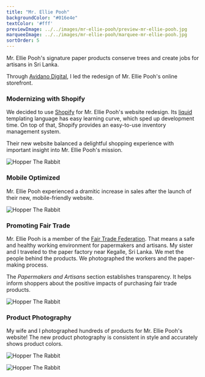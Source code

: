 ```yaml
---
title: "Mr. Ellie Pooh"
backgroundColor: "#016e4e"
textColor: '#fff'
previewImage: ../../images/mr-ellie-pooh/preview-mr-ellie-pooh.jpg
marqueeImage: ../../images/mr-ellie-pooh/marquee-mr-ellie-pooh.jpg
sortOrder: 5
---
```


<IntroBlock>

Mr. Ellie Pooh's signature paper products conserve trees and create jobs for artisans in Sri Lanka.

</IntroBlock>

<TextBlock>

Through [Avidano Digital](/portfolio/avidano-digital), I led the redesign of Mr. Ellie Pooh's online storefront.

</TextBlock>

<TextBlock>

### Modernizing with Shopify

We decided to use [Shopify](https://www.shopify.com/) for Mr. Ellie Pooh's website redesign. Its [liquid](https://shopify.github.io/liquid/) templating language has easy learning curve, which sped up development time. On top of that, Shopify provides an easy-to-use inventory management system.

Their new website balanced a delightful shopping experience with important insight into Mr. Ellie Pooh's mission.

</TextBlock>

<FigureSingleBlock lightbox={true}>

![Hopper The Rabbit](../../images/mr-ellie-pooh/grid-desktop-mr-ellie-pooh.jpg)
    
</FigureSingleBlock>

<TextBlock>

### Mobile Optimized

Mr. Ellie Pooh experienced a dramitic increase in sales after the launch of their new, mobile-friendly website.

</TextBlock>

<FigureSingleBlock>

![Hopper The Rabbit](../../images/mr-ellie-pooh/grid-mobile-mr-ellie-pooh.jpg)
    
</FigureSingleBlock>

<TextBlock>

### Promoting Fair Trade

Mr. Ellie Pooh is a member of the [Fair Trade Federation](https://www.fairtradefederation.org/). That means a safe and healthy working environment for papermakers and artisans. My sister and I traveled to the paper factory near Kegalle, Sri Lanka. We met the people behind the products. We photographed the workers and the paper-making process. 

The *Papermakers and Artisans* section establishes transparency. It helps inform shoppers about the positive impacts of purchasing fair trade products.

</TextBlock>

<FigureSingleBlock>

![Hopper The Rabbit](../../images/mr-ellie-pooh/project-tour-mr-ellie-papermaker-carousel.jpg)
    
</FigureSingleBlock>

<TextBlock>

### Product Photography

My wife and I photographed hundreds of products for  Mr. Ellie Pooh's website! The new product photography is consistent in style and accurately shows product colors.

</TextBlock>

<FigureSingleBlock caption="Product category grid on the homepage">

![Hopper The Rabbit](../../images/mr-ellie-pooh/project-tour-mr-ellie-pooh-product-grid.jpg)
    
</FigureSingleBlock>

<FigureSingleBlock caption="Example of Mr. Ellie Pooh's product photos">

![Hopper The Rabbit](../../images/mr-ellie-pooh/mr-ellie-pooh-product-photography.jpg)
    
</FigureSingleBlock>

<LiveProjectLink linkURL="https://mrelliepooh.com" />